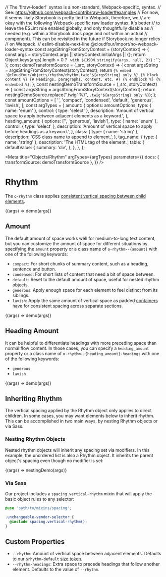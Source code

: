 // The '!!raw-loader!' syntax is a non-standard, Webpack-specific, syntax.
// See: https://github.com/webpack-contrib/raw-loader#examples
// For now, it seems likely Storybook is pretty tied to Webpack, therefore, we
// are okay with the following Webpack-specific raw loader syntax. It's better
// to leave the ESLint rule enabled globally, and only thoughtfully disable as
// needed (e.g. within a Storybook docs page and not within an actual
// component). This can be revisited in the future if Storybook no longer relies
// on Webpack.
// eslint-disable-next-line @cloudfour/import/no-webpack-loader-syntax
const argsStringFromStoryContext = (storyContext) => {
  const args = storyContext.args || storyContext.initialArgs || {};
  return Object.keys(args).length > 0
    ? ` with ${JSON.stringify(args, null, 2)}`
    : '';
};
const demoTransformSource = (_src, storyContext) => {
  const argsString = argsStringFromStoryContext(storyContext);
  return `{% embed '@cloudfour/objects/rhythm/rhythm.twig'${argsString} only %}
  {% block content %}
    {# Headings, paragraphs, content, etc. #}
  {% endblock %}
{% endembed %}`;
};
const nestingDemoTransformSource = (_src, storyContext) => {
  const argsString = argsStringFromStoryContext(storyContext);
  return nestingDemoSource.replace(".twig' %}", `.twig'${argsString} only %}`);
};
const amountOptions = [
  '',
  'compact',
  'condensed',
  'default',
  'generous',
  'lavish',
];
const argTypes = {
  amount: {
    options: amountOptions,
    type: { name: 'enum' },
    control: { type: 'select' },
    description:
      'Amount of vertical space to apply between adjacent elements as a keyword.',
  },
  heading_amount: {
    options: ['', 'generous', 'lavish'],
    type: { name: 'enum' },
    control: { type: 'select' },
    description:
      'Amount of vertical space to apply before headings as a keyword.',
  },
  class: {
    type: { name: 'string' },
    description: 'CSS class name to append to element.',
  },
  tag_name: {
    type: { name: 'string' },
    description: 'The HTML tag of the element.',
    table: {
      defaultValue: {
        summary: 'div',
      },
    },
  },
};

<Meta
  title="Objects/Rhythm"
  argTypes={argTypes}
  parameters={{
    docs: { transformSource: demoTransformSource },
  }}
/>

# Rhythm

The `o-rhythm` class applies [consistent vertical spacing between child elements](https://alistapart.com/article/axiomatic-css-and-lobotomized-owls/).

<Canvas>
  <Story name="Example">{(args) => demo(args)}</Story>
</Canvas>

<ArgsTable story="Example" />

## Amount

The default amount of space works well for medium-to-long text content, but you can customize the amount of space for different situations by specifying the `amount` property or a class name of `o-rhythm--{amount}` with one of the following keywords:

- `compact`: For short chunks of summary content, such as a heading, sentence and button.
- `condensed`: For short lists of content that need a bit of space between.
- `default`: Reset to the default amount of space, useful for nested rhythm objects.
- `generous`: Apply enough space for each element to feel distinct from its siblings.
- `lavish`: Apply the same amount of vertical space as padded [containers](/?path=/docs/objects-container--basic) have for consistent spacing across separate sections.

<Canvas>
  <Story name="Amount" args={{ amount: 'condensed' }}>
    {(args) => demo(args)}
  </Story>
</Canvas>

## Heading Amount

It can be helpful to differentiate headings with more preceding space than normal flow content. In those cases, you can specify a `heading_amount` property or a class name of `o-rhythm--{heading_amount}-headings` with one of the following keywords:

- `generous`
- `lavish`

<Canvas>
  <Story
    name="Heading Amount"
    args={{ amount: 'condensed', heading_amount: 'generous' }}
  >
    {(args) => demo(args)}
  </Story>
</Canvas>

## Inheriting Rhythm

The vertical spacing applied by the Rhythm object only applies to direct children. In some cases, you may want elements below to inherit rhythm. This can be accomplished in two main ways, by nesting Rhythm objects or via Sass.

### Nesting Rhythm Objects

Nested rhythm objects will inherit any spacing set via modifiers. In this example, the unordered list is also a Rhythm object. It inherits the parent object's spacing even though no modifier is set:

<Canvas>
  <Story
    name="Nesting"
    argTypes={{
      ...argTypes,
      nested_amount: {
        options: amountOptions,
        type: { name: 'enum' },
        control: { type: 'select' },
      },
    }}
    args={{ amount: 'condensed' }}
    parameters={{
      docs: { transformSource: nestingDemoTransformSource },
    }}
  >
    {(args) => nestingDemo(args)}
  </Story>
</Canvas>

### Via Sass

Our project includes a `spacing.vertical-rhythm` mixin that will apply the basic object rules to any selector:

```scss
@use 'path/to/mixins/spacing';

.unchangeable-vendor-selector {
  @include spacing.vertical-rhythm();
}
```

## Custom Properties

- `--rhythm`: Amount of vertical space between adjacent elements. Defaults to our `$rhythm-default` [size token](/docs/design-tokens-size--page#rhythm).
- `--rhythm-headings`: Extra space to precede headings that follow another element. Defaults to the value of `--rhythm`.
